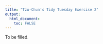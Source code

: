 ```yaml
---
title: "Tzu-Chun's Tidy Tuesday Exercise 2"
output: 
  html_document:
    toc: FALSE
---
```


To be filled.